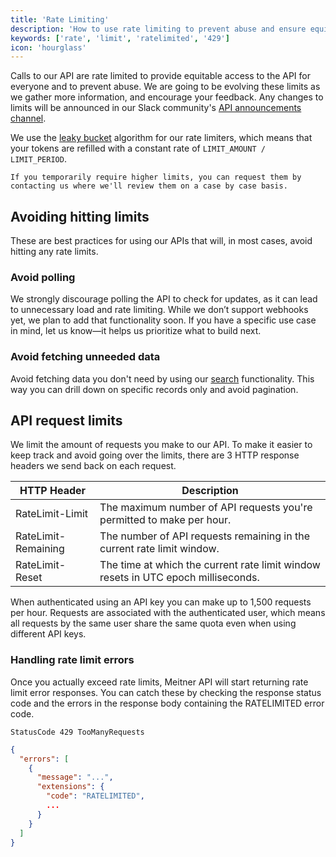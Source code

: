 ```yaml
---
title: 'Rate Limiting'
description: 'How to use rate limiting to prevent abuse and ensure equitable access to the API.'
keywords: ['rate', 'limit', 'ratelimited', '429']
icon: 'hourglass'
---
```


Calls to our API are rate limited to provide equitable access to the API for everyone and to prevent abuse. We are going to be evolving these limits as we gather more information, and encourage your feedback. Any changes to limits will be announced in our Slack community's [API announcements channel](https://meitnerapi.slack.com/archives/C08JMJ5J1DW).

We use the [leaky bucket](https://en.wikipedia.org/wiki/Leaky_bucket) algorithm for our rate limiters, which means that your tokens are refilled with a constant rate of `LIMIT_AMOUNT / LIMIT_PERIOD`.

```
If you temporarily require higher limits, you can request them by contacting us where we'll review them on a case by case basis.
```

## Avoiding hitting limits

These are best practices for using our APIs that will, in most cases, avoid hitting any rate limits.

### Avoid polling⁠

We strongly discourage polling the API to check for updates, as it can lead to unnecessary load and rate limiting. While we don’t support webhooks yet, we plan to add that functionality soon. If you have a specific use case in mind, let us know—it helps us prioritize what to build next.

### Avoid fetching unneeded data⁠

Avoid fetching data you don't need by using our [search](search-filtering) functionality. This way you can drill down on specific records only and avoid pagination.

## API request limits

We limit the amount of requests you make to our API. To make it easier to keep track and avoid going over the limits, there are 3 HTTP response headers we send back on each request.


| HTTP Header | Description |
| ----------- | ----------- |
| RateLimit-Limit | The maximum number of API requests you're permitted to make per hour. |
| RateLimit-Remaining | The number of API requests remaining in the current rate limit window. |
| RateLimit-Reset | The time at which the current rate limit window resets in UTC epoch milliseconds. |

When authenticated using an API key you can make up to 1,500 requests per hour. Requests are associated with the authenticated user, which means all requests by the same user share the same quota even when using different API keys.

### Handling rate limit errors

Once you actually exceed rate limits, Meitner API will start returning rate limit error responses. You can catch these by checking the response status code and the errors in the response body containing the RATELIMITED error code.

```
StatusCode 429 TooManyRequests
```

```json
{
  "errors": [
    {
      "message": "...",
      "extensions": {
        "code": "RATELIMITED",
        ...
      }
    }
  ]
}
```